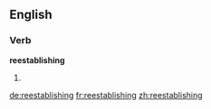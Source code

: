 ==English==

===Verb===
'''reestablishing'''

# {{present participle of|[[reestablish]]}}

[[de:reestablishing]]
[[fr:reestablishing]]
[[zh:reestablishing]]